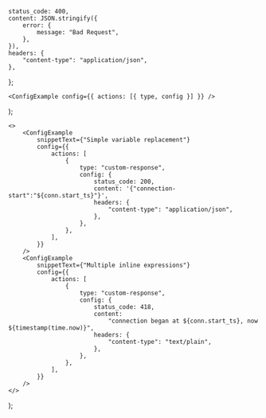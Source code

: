 
	status_code: 400,
	content: JSON.stringify({
		error: {
			message: "Bad Request",
		},
	}),
	headers: {
		"content-type": "application/json",
	},
};

	<ConfigExample config={{ actions: [{ type, config }] }} />
);

	<>
		<ConfigExample
			snippetText={"Simple variable replacement"}
			config={{
				actions: [
					{
						type: "custom-response",
						config: {
							status_code: 200,
							content: '{"connection-start":"${conn.start_ts}"}',
							headers: {
								"content-type": "application/json",
							},
						},
					},
				],
			}}
		/>
		<ConfigExample
			snippetText={"Multiple inline expressions"}
			config={{
				actions: [
					{
						type: "custom-response",
						config: {
							status_code: 418,
							content:
								"connection began at ${conn.start_ts}, now ${timestamp(time.now)}",
							headers: {
								"content-type": "text/plain",
							},
						},
					},
				],
			}}
		/>
	</>
);
